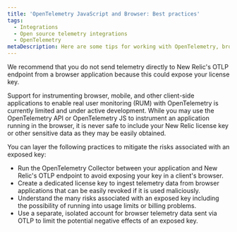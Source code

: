 ```yaml
---
title: 'OpenTelemetry JavaScript and Browser: Best practices'
tags:
  - Integrations
  - Open source telemetry integrations
  - OpenTelemetry
metaDescription: Here are some tips for working with OpenTelemetry, browser applications, and New Relic.
---
```


<Callout variant="caution">
We recommend that you do not send telemetry directly to New Relic's OTLP endpoint from a browser application because this could expose your license key.
</Callout>

Support for instrumenting browser, mobile, and other client-side applications to enable real user monitoring (RUM) with OpenTelemetry is currently limited and under active development. While you may use the OpenTelemetry API or OpenTelemetry JS to instrument an application running in the browser, it is never safe to include your New Relic license key or other sensitive data as they may be easily obtained.

You can layer the following practices to mitigate the risks associated with an exposed key:

* Run the OpenTelemetry Collector between your application and New Relic's OTLP endpoint to avoid exposing your key in a client's browser.
* Create a dedicated license key to ingest telemetry data from browser applications that can be easily revoked if it is used maliciously.
* Understand the many risks associated with an exposed key including the possibility of running into usage limits or billing problems.
* Use a separate, isolated account for browser telemetry data sent via OTLP to limit the potential negative effects of an exposed key.

